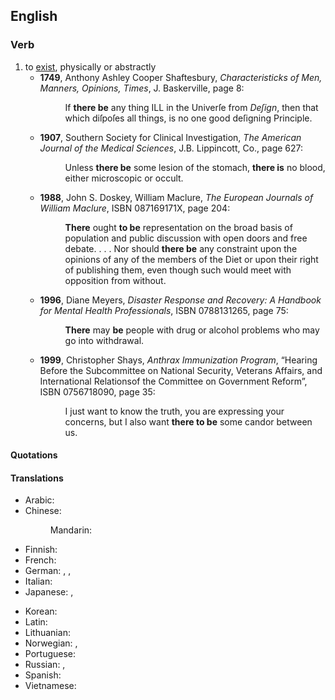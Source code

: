 ==English==

===Verb===
{{en-verb|inf=[[there]] to [[be]]|''singular'' '''[[there is]]''', ''plural'' '''[[there are]]'''|there being|''singular'' '''[[there was]]''', ''plural'' '''[[there were]]'''|''singular'' '''[[there has been]]''', ''plural'' '''[[there have been]]'''}}

# to [[exist]], physically or abstractly
#* '''1749''',  Anthony Ashley Cooper Shaftesbury, ''Characteristicks of Men, Manners, Opinions, Times'', J. Baskerville, page 8:
#*: If '''there be''' any thing ILL in the Univerſe from ''Deſign'', then that which diſpoſes all things, is no one good deſigning Principle.
#* '''1907''', Southern Society for Clinical Investigation, ''The American Journal of the Medical Sciences'', J.B. Lippincott, Co., page 627:
#*: Unless '''there be''' some lesion of the stomach, '''there is''' no blood, either microscopic or occult.
#* '''1988''', John S. Doskey, William Maclure, ''The European Journals of William Maclure'', ISBN 087169171X, page 204:
#*: '''There''' ought '''to be''' representation on the broad basis of population and public discussion with open doors and free debate. . . . Nor should '''there be''' any constraint upon the opinions of any of the members of the Diet or upon their right of publishing them, even though such would meet with opposition from without.
#* '''1996''', Diane Meyers, ''Disaster Response and Recovery: A Handbook for Mental Health Professionals'', ISBN 0788131265, page 75:
#*: '''There''' may '''be''' people with drug or alcohol problems who may go into withdrawal.
#* '''1999''', Christopher Shays, ''Anthrax Immunization Program'', “Hearing Before the Subcommittee on National Security, Veterans Affairs, and International Relationsof the Committee on Government Reform”, ISBN 0756718090, page 35:
#*: I just want to know the truth, you are expressing your concerns, but I also want '''there to be''' some candor between us.

====Quotations====
{{seeCites}}

====Translations====
{{trans-top|to exist}}
* Arabic: {{qualifier|passive}} {{t+|ar|وجد|tr=wujida|sc=Arab}}
* Chinese:
*: Mandarin: {{t-|cmn|有|tr=yǒu|sc=Hani|xs=Mandarin}}
* Finnish: {{t+|fi|olla}}
* French: {{t+|fr|y avoir}}
* German: {{t|de|es sein}}, {{t|de|da sein}}, {{t|de|es geben}}
* Italian: {{t+|it|esserci}}
* Japanese: {{qualifier|inanimate}} {{t+|ja|有る|tr=[[ある]], aru|sc=Jpan}},  {{qualifier|animate}} {{t+|ja|いる|tr=iru|sc=Jpan}}
{{trans-mid}}
* Korean: {{t+|ko|있다|tr=itda|sc=Hang}}
* Latin: {{t|la|sum}}
* Lithuanian: {{t|lt|va būti|xs=Lithuanian}}
* Norwegian: {{t|no|det er}}, {{t|no|det finnes}}
* Portuguese: {{t+|pt|haver}}
* Russian: {{t+|ru|быть|tr=byt’|sc=Cyrl}},  {{t|ru|иметься|tr=imét’sja|sc=Cyrl}}
* Spanish: {{t+|es|haber}}
* Vietnamese: {{t+|vi|có|xs=Vietnamese}}
{{trans-bottom}}